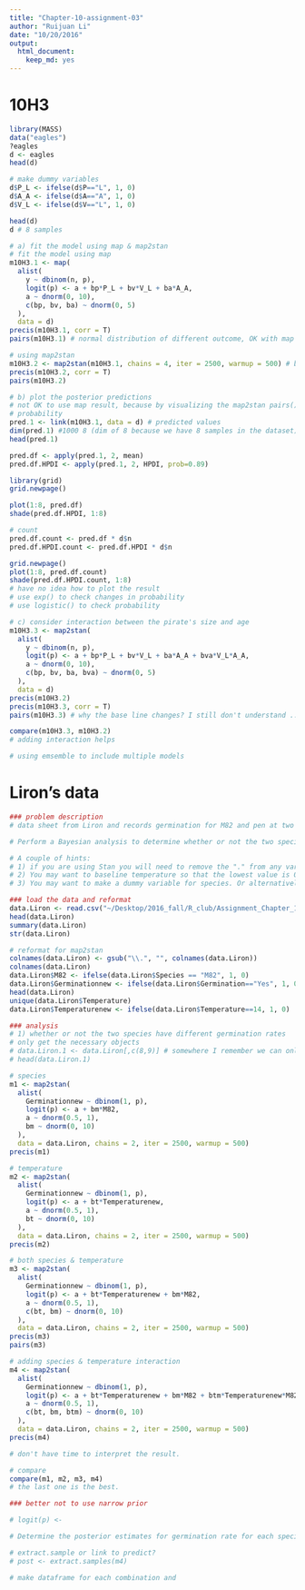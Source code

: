 ```yaml
---
title: "Chapter-10-assignment-03"
author: "Ruijuan Li"
date: "10/20/2016"
output: 
  html_document: 
    keep_md: yes
---
```


# 10H3
```r
library(MASS)
data("eagles")
?eagles
d <- eagles
head(d)

# make dummy variables 
d$P_L <- ifelse(d$P=="L", 1, 0) 
d$A_A <- ifelse(d$A=="A", 1, 0)
d$V_L <- ifelse(d$V=="L", 1, 0)

head(d)
d # 8 samples 

# a) fit the model using map & map2stan 
# fit the model using map 
m10H3.1 <- map(
  alist(
    y ~ dbinom(n, p),
    logit(p) <- a + bp*P_L + bv*V_L + ba*A_A,
    a ~ dnorm(0, 10),
    c(bp, bv, ba) ~ dnorm(0, 5)
  ), 
  data = d) 
precis(m10H3.1, corr = T)
pairs(m10H3.1) # normal distribution of different outcome, OK with map   

# using map2stan 
m10H3.2 <- map2stan(m10H3.1, chains = 4, iter = 2500, warmup = 500) # better to use more chains than 2 (use 4), to check whether each chain behave the same 
precis(m10H3.2, corr = T)
pairs(m10H3.2) 

# b) plot the posterior predictions 
# not OK to use map result, because by visualizing the map2stan pairs() result, we see a skewed distribution of parameters, so "map2stan" 
# probability 
pred.1 <- link(m10H3.1, data = d) # predicted values 
dim(pred.1) #1000 8 (dim of 8 because we have 8 samples in the dataset)
head(pred.1)

pred.df <- apply(pred.1, 2, mean)
pred.df.HPDI <- apply(pred.1, 2, HPDI, prob=0.89)

library(grid)
grid.newpage()

plot(1:8, pred.df)
shade(pred.df.HPDI, 1:8) 

# count 
pred.df.count <- pred.df * d$n
pred.df.HPDI.count <- pred.df.HPDI * d$n

grid.newpage()
plot(1:8, pred.df.count)
shade(pred.df.HPDI.count, 1:8) 
# have no idea how to plot the result 
# use exp() to check changes in probability  
# use logistic() to check probability 

# c) consider interaction between the pirate's size and age 
m10H3.3 <- map2stan(
  alist(
    y ~ dbinom(n, p),
    logit(p) <- a + bp*P_L + bv*V_L + ba*A_A + bva*V_L*A_A,
    a ~ dnorm(0, 10),
    c(bp, bv, ba, bva) ~ dnorm(0, 5)
  ), 
  data = d) 
precis(m10H3.2)
precis(m10H3.3, corr = T)
pairs(m10H3.3) # why the base line changes? I still don't understand ... 

compare(m10H3.3, m10H3.2)
# adding interaction helps 

# using emsemble to include multiple models 
```

# Liron's data
```r
### problem description 
# data sheet from Liron and records germination for M82 and pen at two temperatures.

# Perform a Bayesian analysis to determine whether or not the two species have different germination rates, whether temperature affects germination, and whether there is a temperature by germination interaction.  Determine the posterior estimates for germination rate for each species at each temperature and determine the confidence intervals around these estimates.

# A couple of hints: 
# 1) if you are using Stan you will need to remove the "." from any variable names.
# 2) You may want to baseline temperature so that the lowest value is 0 rather than 14
# 3) You may want to make a dummy variable for species. Or alternatively use multiple intercepts.

### load the data and reformat
data.Liron <- read.csv("~/Desktop/2016_fall/R_club/Assignment_Chapter_10/LironDataTime1.csv")
head(data.Liron)
summary(data.Liron)
str(data.Liron)

# reformat for map2stan 
colnames(data.Liron) <- gsub("\\.", "", colnames(data.Liron))
colnames(data.Liron)
data.Liron$M82 <- ifelse(data.Liron$Species == "M82", 1, 0)
data.Liron$Germinationnew <- ifelse(data.Liron$Germination=="Yes", 1, 0)
head(data.Liron)
unique(data.Liron$Temperature)
data.Liron$Temperaturenew <- ifelse(data.Liron$Temperature==14, 1, 0)

### analysis 
# 1) whether or not the two species have different germination rates
# only get the necessary objects 
# data.Liron.1 <- data.Liron[,c(8,9)] # somewhere I remember we can only have the necessary objects, anyone remember? 
# head(data.Liron.1)

# species 
m1 <- map2stan(
  alist(
    Germinationnew ~ dbinom(1, p),
    logit(p) <- a + bm*M82,
    a ~ dnorm(0.5, 1),
    bm ~ dnorm(0, 10)
  ), 
  data = data.Liron, chains = 2, iter = 2500, warmup = 500) 
precis(m1)

# temperature 
m2 <- map2stan(
  alist(
    Germinationnew ~ dbinom(1, p),
    logit(p) <- a + bt*Temperaturenew,
    a ~ dnorm(0.5, 1),
    bt ~ dnorm(0, 10)
  ), 
  data = data.Liron, chains = 2, iter = 2500, warmup = 500) 
precis(m2)

# both species & temperature 
m3 <- map2stan(
  alist(
    Germinationnew ~ dbinom(1, p),
    logit(p) <- a + bt*Temperaturenew + bm*M82,
    a ~ dnorm(0.5, 1),
    c(bt, bm) ~ dnorm(0, 10)
  ), 
  data = data.Liron, chains = 2, iter = 2500, warmup = 500) 
precis(m3) 
pairs(m3)

# adding species & temperature interaction 
m4 <- map2stan(
  alist(
    Germinationnew ~ dbinom(1, p),
    logit(p) <- a + bt*Temperaturenew + bm*M82 + btm*Temperaturenew*M82,
    a ~ dnorm(0.5, 1),
    c(bt, bm, btm) ~ dnorm(0, 10) 
  ), 
  data = data.Liron, chains = 2, iter = 2500, warmup = 500) 
precis(m4)  

# don't have time to interpret the result.  

# compare 
compare(m1, m2, m3, m4) 
# the last one is the best. 

### better not to use narrow prior 

# logit(p) <- 

# Determine the posterior estimates for germination rate for each species at each temperature and determine the confidence intervals around these estimates. 

# extract.sample or link to predict? 
# post <- extract.samples(m4) 

# make dataframe for each combination and 



```


